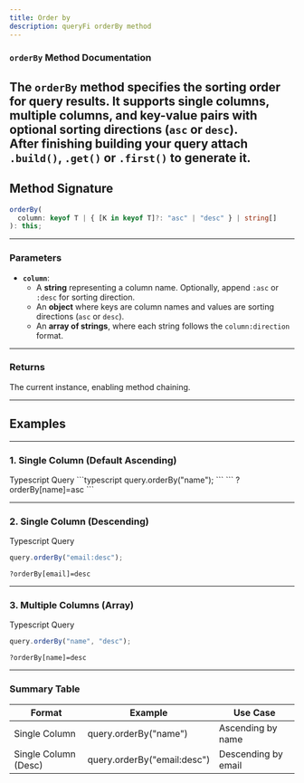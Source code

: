```yaml
---
title: Order by
description: queryFi orderBy method
---
```


### `orderBy` Method Documentation

The `orderBy` method specifies the sorting order for query results. It supports **single columns**, **multiple columns**, and **key-value pairs** with optional sorting directions (`asc` or `desc`).  
<Note type="note" title="Note">
  **After finishing building your query attach `.build()`, `.get()` or `.first()` to generate it.**
</Note>
---

## Method Signature  

```typescript
orderBy(
  column: keyof T | { [K in keyof T]?: "asc" | "desc" } | string[]
): this;
```

---

### Parameters  

- **`column`**:  
  - A **string** representing a column name. Optionally, append `:asc` or `:desc` for sorting direction.  
  - An **object** where keys are column names and values are sorting directions (`asc` or `desc`).  
  - An **array of strings**, where each string follows the `column:direction` format.

---

### Returns  

The current instance, enabling method chaining.

---

## Examples  

---

### 1. Single Column (Default Ascending)  

<Tabs defaultValue="ts" className="pt-5 pb-1">  
<TabsList>  
  <TabsTrigger value="ts">Typescript</TabsTrigger>
  <TabsTrigger value="string">Query</TabsTrigger>
</TabsList>  
<TabsContent value="ts">  
```typescript
query.orderBy("name");
```  
  </TabsContent>  
  <TabsContent value="string">  
```
?orderBy[name]=asc
```  
  </TabsContent>  
</Tabs>  

---

### 2. Single Column (Descending)  

<Tabs defaultValue="ts" className="pt-5 pb-1">  
  <TabsList>  
    <TabsTrigger value="ts">Typescript</TabsTrigger>
    <TabsTrigger value="string">Query</TabsTrigger>
  </TabsList>  
  
  <TabsContent value="ts">  

```typescript
query.orderBy("email:desc");
```  

  </TabsContent>  

  <TabsContent value="string">  

```
?orderBy[email]=desc
```  

  </TabsContent>  
</Tabs>  

---

### 3. Multiple Columns (Array)  

<Tabs defaultValue="ts" className="pt-5 pb-1">  
  <TabsList>  
    <TabsTrigger value="ts">Typescript</TabsTrigger>
    <TabsTrigger value="string">Query</TabsTrigger>
  </TabsList>  
  
  <TabsContent value="ts">  

```typescript
query.orderBy("name", "desc");
```  

  </TabsContent>  

  <TabsContent value="string">  

```
?orderBy[name]=desc
```  

  </TabsContent>  
</Tabs>  

---

### Summary Table  

| **Format**            | **Example**                        | **Use Case**               |
|----------------------|------------------------------------|----------------------------|
| Single Column         | query.orderBy("name")        | Ascending by name        |
| Single Column (Desc)  | query.orderBy("email:desc")      | Descending by email      |